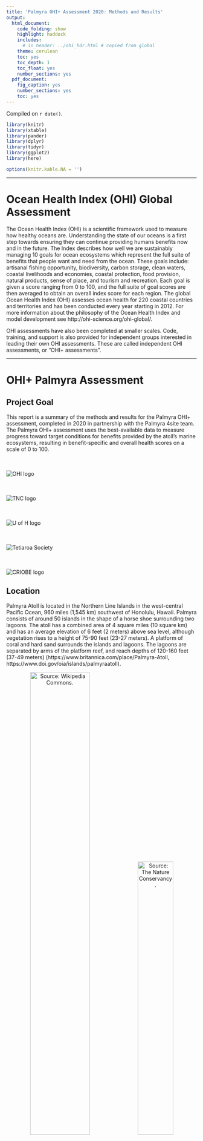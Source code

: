 ```yaml
---
title: 'Palmyra OHI+ Assessment 2020: Methods and Results'
output:
  html_document:
    code_folding: show
    highlight: haddock
    includes:
      # in_header: ../ohi_hdr.html # copied from global
    theme: cerulean
    toc: yes
    toc_depth: 1
    toc_float: yes
    number_sections: yes
  pdf_document:
    fig_caption: yes
    number_sections: yes
    toc: yes
---
```


Compiled on `r date()`.

```r

library(knitr)
library(xtable)
library(pander)
library(dplyr)
library(tidyr)
library(ggplot2)
library(here)

options(knitr.kable.NA = '')

```

***

# Ocean Health Index (OHI) Global Assessment

The Ocean Health Index (OHI) is a scientific framework used to measure how healthy oceans are. Understanding the state of our oceans is a first step towards ensuring they can continue providing humans benefits now and in the future. The Index describes how well we are sustainably managing 10 goals for ocean ecosystems which represent the full suite of benefits that people want and need from the ocean. These goals include: artisanal fishing opportunity, biodiversity, carbon storage, clean waters, coastal livelihoods and economies, coastal protection, food provision, natural products, sense of place, and tourism and recreation. Each goal is given a score ranging from 0 to 100, and the full suite of goal scores are then averaged to obtain an overall index score for each region. The global Ocean Health Index (OHI) assesses ocean health for 220 coastal countries and territories and has been conducted every year starting in 2012. For more information about the philosophy of the Ocean Health Index and model development see http://ohi-science.org/ohi-global/. 

OHI assessments have also been completed at smaller scales. Code, training, and support is also provided for independent groups interested in leading their own OHI assessments. These are called independent OHI assessments, or “OHI+ assessments”.

***

# OHI+ Palmyra Assessment

## Project Goal

This report is a summary of the methods and results for the Palmyra OHI+ assessment, completed in 2020 in partnership with the Palmyra 4site team. The Palmyra OHI+ assessment uses the best-available data to measure progress toward target conditions for benefits provided by the atoll’s marine ecosystems, resulting in benefit-specific and overall health scores on a scale of 0 to 100. 

<div class = "row">
<div class = "col-md-2">
<br><br>![OHI logo](images/ohi-logo.jpg)
</div>

<div class = "col-md-2">
<br><br>![TNC logo](images/tnc-logo.svg)
</div>

<div class = "col-md-4">
<br><br>![U of H logo](images/uhm-logo.png)
</div>

<div class = "col-md-2">
<br><br>![Tetiaroa Society](images/TS-logo.png)
</div>

<div class = "col-md-2">
<br><br>![CRIOBE logo](images/CRIOBE-logo.jpg)
</div>
</div>


## Location

Palmyra Atoll is located in the Northern Line Islands in the west-central Pacific Ocean, 960 miles (1,545 km) southwest of Honolulu, Hawaii. Palmyra consists of around 50 islands in the shape of a horse shoe surrounding two lagoons. The atoll has a combined area of 4 square miles (10 square km) and has an average elevation of 6 feet (2 meters) above sea level, although vegetation rises to a height of 75-90 feet (23-27 meters). A platform of coral and hard sand surrounds the islands and lagoons. The lagoons are separated by arms of the platform reef, and reach depths of 120-160 feet (37-49 meters) (https://www.britannica.com/place/Palmyra-Atoll, https://www.doi.gov/oia/islands/palmyraatoll).

<center>
![Source: [Wikipedia Commons](https://commons.wikimedia.org/wiki/File:Palmyra_Atoll_in_United_States.svg).](images/Palmyra_Atoll_map.png){width=56%} ![Source: [The Nature Conservancy](https://www.nature.org/en-us/get-involved/how-to-help/places-we-protect/palmyra-atoll/).](images/Aerial-Palmyra-Atoll.jpg){width=43%}
</center>

## History

Palmyra Atoll was sighted in 1798 by an American ship, which did not land; but in 1802, the American ship Palmyra made landfall. The atoll was annexed by the Kingdom of Hawaii in 1862 and by Britain in 1889. In 1898 the United States annexed Palmyra as part of the Hawaiian Islands territory (https://www.britannica.com/place/Palmyra-Atoll). 

In the 1940s, the U.S. Navy stationed 6,000 sailors in the atoll. They dredged a seaplane runway which merged the atoll’s two western lagoons into one, and a causeway was built on the remaining reef. The sailors also joined three of the islands into one and built a land plane runway about one mile long, which the U.S. Air Force used until 1961 (https://www.doi.gov/oia/islands/palmyraatoll).

The Nature Conservancy (TNC) purchased Palmyra Atoll in December 2000 from the Fullard-Leo family to protect its unique ecosystem and establish a center for scientific investigation (https://www.nature.org/en-us/about-us/where-we-work/united-states/hawaii/stories-in-hawaii/palmyra-175-years-of-science/). It was declared a U.S. National Wildlife Refuge in January 2001, and includes submerged lands and associated waters out to 12 nautical miles from the atoll (https://www.fws.gov/refuge/Palmyra_Atoll/about.html). Palmyra was designated part of the Pacific Remote Islands Marine National Monument on January 6, 2009, which includes Palmyra Atoll National Wildlife Refuge within its boundaries, and protects it further out to 50 nautical miles (https://www.nature.org/en-us/get-involved/how-to-help/places-we-protect/palmyra-atoll/).


## Natural History

Palmyra’s native vegetation supports one of the largest remaining undisturbed stands of Pisonia beach forest in the Pacific, including native varieties of ferns and shrubs. The atoll’s rich intertidal sand and mudflats provide attractive resting and feeding grounds for migratory seabirds and shorebirds. Sooty terns, red- and white-tailed tropicbirds, several species of boobies, great frigate birds, and white terns are some of the common bird species that nest on Palmyra. The second largest red-footed booby colony in the world is found on the atoll, and more than 200 bristle-thighed curlews, whose worldwide population estimate is only 6,000 individuals, spend their winters on Palmyra. Palmyra’s waters are home to stony corals, giant clams, and over 400 species of fish, and are frequented by Pacific bottle-nosed dolphins, spinner dolphins, and melon headed whales. Threatened green and endangered hawksbill turtles are also found within the lagoon and waters surrounding the atoll. Large populations of the world’s largest land invertebrate, the coconut crab, inhabit Palmyra’s forests along with other crabs (https://www.fws.gov/refuge/Palmyra_Atoll/wildlife_and_habitat/index.html).

Rainforest once dominated the atoll, but copra farming, black rats, and deforestation by the U.S. military during World War II reduced Palmyra’s rainforest to a few patches. Thick groves of introduced coconut palms took its place, which are ill-suited for seabirds. There was a resurgence of native bird and plant life after rats were eradicated from Palmyra in 2011, and a major native rainforest restoration project is now underway. The aim of this project is to flip forest dominance and restore ecological balance to the atoll, which will maximize the seabird-driven nutrient cycle and increase terrestrial and marine ecosystem resilience to climate change impacts (https://www.nature.org/en-us/get-involved/how-to-help/places-we-protect/palmyra-atoll/). 

***

# Maybe a quick summary of the overall results and conclusions.
- paragraph of overall, notable/interesting results
- flower plot
- table: quickly describes goal, score, (data?, reference point? trend?)

***

# Goals: Methods/Result

## Goals Included in Palmyra OHI+ Assessment:

The following goals were included in the Palmyra OHI+ assessment.

### Biodiversity (BD)

People value biodiversity in particular for its existence value. This goal assesses the conservation status of species based on the best available data through two sub-goals: species (SPP) and habitats (HAB). Species were assessed because they are what one typically thinks of in relation to biodiversity. Because only a small proportion of marine species worldwide have been mapped and assessed, we also assessed habitats as part of this goal, and considered them a proxy for condition of the broad suite of species that depend on them. We calculate each of these subgoals separately and weight them equally when calculating the overall goal score.    

#### Habitats (HAB)

The habitat subgoal measures the average condition of habitats present on the island that provide critical habitat for a broad range of species. This subgoal is considered a proxy for the condition of the broad suite of species on Palmyra. The atoll currently supports one of the best remaining coastal strand forests in the world (https://www.islandconservation.org/palmyra-atoll/). Given the importance of this ecosystem, both terrestrial and marine habitats are included in this assessment.   

**Current Status**  

The habitats subgoal includes coral reef habitats and rainforest habitats. A score is found for each habitat and then the average is taken to give an overall status score. 

*Coral Reefs*   

Four zones were used to calculate the coral reef status: back reef, reef crest, fore reef, and lagoon. 
 
The following zones were grouped together to form the three reef zones of interest:  

 - Back Reef: Not grouped with any other zone   
 - Reef Crest: Reef Crest and Fore Reef  
 - Fore Reef: Bank/Shelf and Bank/Shelf Escarpment      
 - Lagoon: Lagoon and Channel  
 
The fore reef is reassigned to part of the reef crest to better reflect the position of those data points on the reef. The Bank/Shelf and Bank/Shelf Escarpment are then grouped together and renamed as the fore reef with an additional designation to differentiate the western fore reef and the eastern fore reef. 
 
The benthic habitat mapping study included estimates of live coral cover across the different zones of the reef. Using the groupings above, the total number of observations in each zone was: 

 - Back Reef:   126  
 - Reef Crest:  12
 - Fore Reef W: 65
 - Fore Reef E: 92
 - Lagoon:      146  

Coral condition is based on the percent of live coral cover in each of the zones. The reference point, or target live coral cover range, for each zone is:   

 - Back Reef:  10-50% live coral cover  
 - Reef Crest: 10-50% live coral cover      
 - Fore Reef:  50-90% live coral cover     
 - Lagoon:     10-50% live coral cover       

The western and eastern fore reef both have the same reference point.   

Coral reef status is calculated as the number of data points falling within or above the reference point coral cover range compared to the overall number of data points in each zone of the reef.   

$status~=~ref_{n}~/~total_{n}$   

Where $ref_{n}$ is the number of data points in each zone falling within or above the reference point coral cover range and $total_{n}$ is the total number of data points in each zone. The area weighted mean is used to find the overall coral reef habitat status.     

*Rainforests*   

The rainforest condition is based on the land area of the rainforest. Invasive coconut palms (*Cocos nucifera*) are limiting the land area that can be occupied by native rainforests. Palmyra has planned coconut palm removal activities, which they hope will increase the land area of native forests. 

The raw data included four vegetation categories native forests, *Scaevola*, non-vegetated areas, and *Cocos nucifera* (coconut palm). The native forest and *Scaevola* categories were grouped together to find the total forest land area. Non-vegetated areas were excluded from the analysis. 

The rainforest habitat status is calculated based on the area of rainforest currently present compared to the area of rainforest that would exist once 95% of the historic area of coconut palm has been removed. The reference point is rainforest and coconut palm area in 2001.  

$status = area_{current}~(km^2)~/~area_{potential}~(km^2)$   

The current rainforest area ($area_{current}$) is based on the Burnett, M.W. *et al.* 2019 study where forest is defined as the total area of the *Scaevola* and native forest categories.    

The potential rainforest area ($area_{potential}$) is based on a 2001 satellite image showing approximately 43% of the islands are dominated by coconut plantations and 48.2% of the islands are dominated by other vegetation communities as discussed in the [USGS Terrestrial Management Plan](https://pubs.usgs.gov/of/2011/1007/pdf/ofr20111007.pdf). The remaining 8.8% is assumed to be non-vegetated and is excluded from this analysis. The potential rainforest area is calculated as the land area added once 95% of the historic palm plantations are removed plus the original 48.2% of land area that was dominated by rainforests.  

$area_{potential}~=~area_{added}~(km^2)~+~area_{original}~(km^2)$   

And where   

$area_{added}~=~0.95~*~(0.43~*~2.46~(km^2))$   
$area_{original}~=~0.482~*~2.46~(km^2)$   

**Trend** 

*Coral Reefs* 

The benthic habitat mapping project used to calculate the current status was the first study of its kind on Palmyra Atoll. As no similar studies have been done previously which estimate historic live coral cover across the different reef zones, an estimate of coral trend was derived from the OHI Global Assessment. The OHI global trend data are calculated as a linear trend in coral condition, on a per country basis across all available data from 1975-2006. More information on the coral trend method can be found in the [OHI Global Methods](https://raw.githack.com/OHI-Science/ohi-global/published/documents/methods/Supplement.html#62_biodiversity) documentation, Section 6.2.1. No coral trend was available for Palmyra in the global assessment, so instead it was estimated by averaging the trend in coral reef habitats for all countries in Micronesia. 

*Rainforests* 

The trend in rainforest condition is calculated as the rate of change in forest area per year from 2005-2019. The trend is the five year average change in rainforest area. The linear trend is calculated based on rainforest area in 2005, 2010, 2016, and 2019.    

**Data** 

*Coral Reefs* 

Data to calculate the current status of coral reefs were gathered from National Centers for Coastal Ocean Science (NCCOS) benthic habitat mapping project for Palmyra Atoll, completed in 2011. The data are available for download [here](https://products.coastalscience.noaa.gov/collections/benthic/e58palmyra/#horizontalTab3).    

Date Downloaded: June 30, 2020

Citation: U.S. Department of Commerce, National Oceanic and Atmospheric Administration, National Center for Coastal Ocean Sciences. (2011). Palmyra Habitat Maps [Data file]. Retrieved from https://products.coastalscience.noaa.gov/collections/benthic/e58palmyra/

*Rainforests* 

Data to calculate the current status of rainforests was gather from a recent publication on coconut palms in Palmyra completed in 2019. Data were downloaded from Table A1, available [here](https://www.tandfonline.com/doi/figure/10.1080/01431161.2019.1594440?scroll=top&needAccess=true). 

Date Downloaded: July 8, 2020

Citation: Burnett, M.W. *et al.* (2019). "Quantifying coconut palm extent on Pacific islands using spectral textural analysis of very high resolution imagery". *International Journal of Remote Sensing* 40(19): 7329-7355   
  [Available here](https://www.tandfonline.com/doi/epub/10.1080/01431161.2019.1594440?needAccess=true). 
  
2001 Reference Point: The 2001 reference point comes from a satellite image of the island that is discussed in the 2011 Terrestrial Forest Management Plan.  

Citation: Hathaway, S.A., McEachern K., & Fisher, R.N. (2011). "Terrestrial Forest Management Plan for Palmyra Atoll". U.S. Geological Survey Open-File Report 2011-1007.  
  [Available here](https://permanent.fdlp.gov/gpo119875/ofr20111007.pdf)  
  
There have been no studies using the same methodology to track the area of forests and coconut palm on the island over time. Therefore, data to calculate the trend in rainforest condition are estimated from three additional studies that included some estimate of percent cover of coconut palms and total land area.    

2005: The 2005 data was obtained from Alex Wegmann at The Nature Conservancy on July 31, 2020. Shapefiles were compiled as part of Alex Wegmann's PhD dissertation.  

2010: The 2010 data is estimated from a study on invasive rats that quantified the percent of land area on each islet occupied by *Cocos nucifera* (Table 1).    

Citation: Lafferty, K.D. et al. (2010). "Stomach nematodes (*Mastophorus muris*) in rats (*Rattus rattus*) are associated with coconut (*Cocos nucifera*) habitat at Palmyra Atoll. *Journal of Parasitology* 96(1): 16-20.   
  [Available here](https://bioone.org/journals/Journal-of-Parasitology/volume-96/issue-1/GE-2180.1/Stomach-Nematodes-Mastophorus-muris-in-Rats-Rattus-rattus-Are-Associated/10.1645/GE-2180.1.full)   
  
2016: The 2016 data is estimated using a U.S. Geological Survey vegetation community mapping project for Palmyra Atoll. Vegetation maps were completed in October 2016 and published in June 2019. Data is available for download [here](https://www.sciencebase.gov/catalog/item/5c66fc5be4b0fe48cb3aca49).   

Date Downloaded: July 2, 2020  

Citation: Struckhoff, M.A., 2019, Woody species crown and vegetation community data, Palmyra Atoll, 2016: U.S. Geological Survey data release, https://doi.org/10.5066/P9GMPVIO.  

#### Species (SPP)

The species subgoal aims to assess the average condition of species in Palmyra. Both marine and terrestrial species are included in this subgoal.  

**Current Status** 

A list of species occurring in Palmyra was created using IUCN range maps and supplemented with fish and bird lists obtained from The Nature Conservancy for a total of 587 species. Species condition was pulled from the IUCN Red List (IUCN 2020). 

The reference point for the species subgoal is 100% of historically occurring species having a status of "Least Concern".   

The species fall within 10 different taxonomic classes. Since there are not an even number of species in each class, the status is first calculated for each class as the proportion of species in the class with a rank of "Least Concern". 

$class_{status}~=~n_{LC}~/~n_{class}$   

Where $n_{LC}$ is the number of species in each class that have a rank of "Least Concern" and $n_{class}$ is the total number of species in each class. The overall status is then the average of the status score for each class.      

**Trend** 

The species trend is calculated using data the IUCN provides for current and past assessments of species, which were used to estimate annual change in IUCN risk status for each species. 

**Data**

The original species list, species condition and historic assessments are based on the IUCN Red List.    

Date Accessed: June 9, 2020   

Citation: IUCN 2020. IUCN Red List of Threatened Species. Version 2020-1 <www.iucnredlist.org>.  

Additional species lists were provided by Alex Wegmann at The Nature Conservancy on July 8, 2020

### Clean Waters (CW)

People value marine waters that are free of pollution and debris for aesthetic and health reasons. Although Palmyra has a limited population, people are sensitive to pollution and debris in areas they access for recreation or other purposes as well as for simply knowing that clean waters exist. Due to limited data availability, this goal includes two sources of pollution - marine debris and soil contamination. The main source of pollution on the island is marine debris from the fishing aggregation devices and the military history of the island has left a legacy of soil contamination. The overall Clean Waters score is the geometric mean of these two layer scores. This goal scores highest when the contamination level is zero. 

*Marine Debris*   

**Current Status**   

Marine debris current status is calculated based on the number of annual grounded fishing aggregation devices (FADs). The reference point for marine debris is to reduce FAD groundings by 50% of the highest annual recorded number of groundings between 2009-2019. The highest annual groundings occurred in 2016, with 12 groundings, so the reference point will be 6 annual FAD groundings. Any year where six or less FAD groundings were recorded will receive a perfect score.

The current status is scaled between 0-1 by subtracting the reference point from the number of groundings and then dividing by the reference point, as given by the following equation:   

$status~=~(fad_{y}~-~fad_{reference})/~fad_{reference}$   

Where $fad_{y}$ is the yearly number of recorded FAD groundings and $fad_{reference}$ is the reference point number of 6 annual FAD groundings.

This gives high scores to years with greater levels of marine debris. This status is used as a pressure layer. The final status layer for the Clean Waters goal is the inverse of this status score, found using 1 - status.   

**Trend**   

The trend in marine debris is calculated as the rate of change in the number of grounded fishing aggregation devices from 2014 - 2020.

**Data**   

Data to calculate the marine debris layer come from a table of Fishing Aggregation Device (FAD) found ashore on Palmyra Atoll. Data were obtained from Alex Wegmann at The Nature Conservancy on July 8, 2020.   

*Soil Contamination*   

**Current Status**   

The current status is based the observed concentration of each element (mg/kg wet weight). A total of 155 sites were sampled in 2008 and an additional 41 sites were sampled in 2010. At each site concentrations were recorded for 13 elements: antimony (Sb), arsenic (As), chromium (Cr), cobalt (Co), copper (Cu), iron (Fe), lead (Pb), manganese (Mn), nickel (Ni), phosphorus (P), sulfur (S), titanium (Ti), and zinc (Zn). However, only 9 elements are included in the analysis. Iron is generally considered non-toxic and titanium, sulfur, and phosphorus were detected but do not have established TEL or Eco-SSL levels, therefore they will excluded from the analysis.  

Two different reference levels will be used to scale the contamination scores from 0-1. A Threshold Effects Level (TEL) will be used to first scale values from 0 - 0.5. Any observed concentration equal to the TEL will receive a score of 0.5. The TEL are the lower end of values below which harmful impacts are not likely to be observed. The upper end of the scores will be based on the Probable Effect Level (PEL), this represents a value above which harmful impacts are likely to be observed. Any observed concentration above the PEL will be assigned a score of 1.  

*TEL*   

TEL reference levels were assigned based on U.S. Environmental Protection Agency for marine sediments and the lowest established ecological soil screening level (Eco-SSL) for any taxonomic group. TEL and Eco-SSL values (mg/km dry weight) for the most frequently detected contaminants on Palmyra are listed in Table 1 of Struckhoff *et al* 2018.  

Replicated from Table 1 of Struckhoff *e al* 2018. NA indicates a toxicity threshold has not been established.     

| Contaminant | Symbol | TEL   | Eco-SSL |
|-------------|--------|-------|---------|
| Antimony    | Sb     | NA    | 78      |
| Arsenic     | As     | 7.24  | 18      |
| Chromium    | Cr     | 52.3  | 26      |
| Colbalt     | Co     | NA    | 13      |
| Copper      | Cu     | 118.7 | 28      |
| Lead        | Pb     | 30.24 | 11      |
| Manganese   | Mn     | NA    | 220     |
| Nickel      | Ni     | 15.9  | 38      |
| Zinc        | Zn     | 124   | 46      |. 

TEL levels are used for marine sediments and the lowest Eco-SSL level is used for soil samples. Where no TEL is established, the lowest Eco-SSL is used in its place. The table reports thresholds in mg/kg of dry weight, however most of the samples collected were made on moist samples. Struckoff *et al* 2018 notes:   

"Soil moisture values between 15 and 25% can reduce measured sample concentrations from 70 to 80% relative to lab-confirmed concentrations (U.S. Environmental Protection Agency, 2015). Given that most measurements were made on moist samples, XRF values reported above TELs or SSLs are conservative estimates of threshold exceedance."  

*PEL*   

For soil samples, the Canadian freshwater contamination PELs (mg/kg dry weight) are used, as these are more conservative than the marine contamination levels. Concensus-based freshwater PEL levels were established in 2000. Concentrations were obtained from Table 3 in MacDonald *et al* 2000.   

| Contaminant | Symbol | PEL   | 
|-------------|--------|-------|
| Arsenic     | As     | 17    |
| Chromium    | Cr     | 90    |
| Copper      | Cu     | 197   |
| Lead        | Pb     | 91.3  |
| Nickel      | Ni     | 36    |
| Zinc        | Zn     | 315   | 

Marine sediment PEL levels (mg/kg of dry weight) are obtained from NOAA guidelines established in 1999. These are called Effect Range Median (ERM) levels, which is the NOAA equivalent of PELs. Concentrations were obtained from Table 1 in the NOAA 1999 guidance. 

| Contaminant | Symbol | PEL   | 
|-------------|--------|-------|
| Arsenic     | As     | 70    |
| Chromium    | Cr     | 370   |
| Copper      | Cu     | 270   |
| Lead        | Pb     | 218   |
| Nickel      | Ni     | 51.6  |
| Zinc        | Zn     | 410   |

No PELs are available for Antimony, Colbalt, and Manganese. For these we will approximate an upper limit that is one order of magntiude higher than the established TEL or Eco-SSL.  

A status is calculated for each site using the geometric mean of the 9 contaminants. An overall status is then found using an area weighted mean of the site status. This gives high scores to years with greater levels of contamination. This status is used as a pressure layer. The final status layer for the Clean Waters goal is the inverse of this status score, found using 1 - status.  

**Trend**   

This the first study on soil contamination done for Palmyra Atoll, although a second study is currently underway. Contamination sources are remnants of military action on the island during World War II. Based on the minimal change in current status from 2008 to 2010, we are assuming that there has been no change in contamination levels. Therefore, a trend of 0 is being used until additional information is obtained.   

**Data**

Data for this layer come from an elemental soil contamination study completed by U.S. Geological Survey at sites on Palmyra Atoll in 2008 and 2010. Data were published in 2017 and can be accessed [here](https://www.sciencebase.gov/catalog/item/5925b2cae4b0b7ff9fb3ca3d).  

Date Downloaded: July 28, 2020   

Citation: Struckhoff, M.A., Papoulias, D.M., Orazio, C.E., Annis, M.L., Shaver, D.K. and Tillitt, D.E., 2017, Geospatial data of elemental contamination at Palmyra Atoll, 2008 and 2010: U.S. Geological Survey data release, https://doi.org/10.5066/F74F1P00  

The reference levels were obtained from the following sources:  

*TELs and Eco-SSLs*   

Citation: Struckhoff, M.A., Orazio, C.E., Tillitt, D.E., Shaver, D.K., and Papoulias, D.M. (2018). Mapping elemental contamination on Palmyra Atoll National Wildlife Refuge. *Marine Pollution Bulletin*, 128: 97-105. https://doi.org/10.1016/j.marpolbul.2017.12.065.  

*PELs and ERMs*   

Citation: MacDonald, D.D., Ingersol, C.G., and Berger, T.A. (2000). Development and Evaluation of Consensus-Based Sediment Quality Guidelines for Freshwater Contamination. *Archives of Environmental Contamination and Toxicology.* 39:20-31. DOI: 10.1007/s002440010075   
    Available [here](https://link.springer.com/content/pdf/10.1007/s002440010075.pdf)   

Citation: National Oceanic and Atmospheric Administration. (1999). Sediment Quality Guidelines developed for the National Status and Trend Program. 

### Habitat Services (HS)

The Habitat Services (HS) goal measures additional services provided by habitats on Palmyra in addition to supporting biodiversity. The Habitat Services goal is made up of two equally weighted sub-goals, Carbon Storage (CS) and Coastal Protection (CP).   

####  Carbon Storage (CS) 

The Carbon Storage sub-goal measures the health of carbon storing habitats. In Palmyra, the only carbon storage habitat is the terrestrial rainforest. We use data on habitat extent in the same manner as Biodiversity: Habitat sub-goal. Since only one habitat is include, there are no carbon storage weights used in the calculation.  

**Current Status**   

The carbon storage goal is based on the percent cover of native tree species on the island. 

The following tree species are included in the mapping project raw data and we have designated if they are native or nonnative. Category designations were assigned based species lists found in Tables 1 and 2 of the U.S. Geological Survey 2011 Terrestrial Forest Management Plan for Palmyra Atoll, found [here](https://permanent.fdlp.gov/gpo119875/ofr20111007.pdf).         

 - *Araucaria*, species unknown: Nonnative      
 - *Artocarpus altilis*: Nonnative   
 - *Barringtonia asiatica*: Native   
 - *Calophyllum inophyllum*: Nonnative   
 - *Casuarina equisetifolia*: Nonnative     
 - *Coccoloba uvifera*: Nonnative   
 - *Cocos nucifera*: Nonnative   
 - *Cordia subcordata*: Native   
 - *Guettarda speciosa*: Native   
 - *Heliotropium foertherianum* also known as *Tournefortia argentea*: Native   
 - *Hernandia nymphaeifolia*: Native (not on the lists but *Hernandia sonora* is native)    
 - *Hibiscus tiliaceus*: Nonnative   
 - *Ipomoea*: Native but excluded because it's a ground vine not a tree     
 - *Nephrolepis*: Nonnative, but excluded because it's a fern not a tree  
 - *Pandanus tectorius* updated from *Pandanus fischerianus*: Native  
 - *Phymatosorus scolopendria*: Native 
 - *Pisonia grandis*: Native   
 - *Premna serratifolia*: Native   
 - *Scaevola taccada*: Native   
 - *Terminalia catappa*: Nonnative   
 
Unknown tree species and standing water were excluded from the analysis.   

The reference point for carbon storage is 95% of the forest area dominated by native tree species.  
 
Current status is calculated as the current percent of forest dominated by native trees over the reference point percentage:  

$status~=~percent~cover~/~reference~point~percent~cover$   

**Trend**   

The carbon storage trend will use the same data as the rainforest condition trend calculated for the Biodiversity Habitats subgoal. 

There is a lack of historic data categorizing forests as native or nonnative to the level of detail used in the carbon storage status calculation. Therefore, the best estimate for trend is based on the trend in the condition and extent of rainforest habitats. If rainforests are healthy and growing in extent, there will be better opportunities for carbon storage. For details on the methodology for calculating rainforest trend refer to the Biodiversity Habitats sub-goal.    

**Data**  

Data for the carbon storage status come from tree cover surveys completed as part of the U.S. Geological Survey vegetation community mapping project for Palmyra Atoll. Vegetation maps were completed in October 2016 and published in June 2019. The data is available for download [here](https://www.sciencebase.gov/catalog/item/5c66fc5be4b0fe48cb3aca49).    

Date Downloaded: July 7, 2020       

Citation: Struckhoff, M.A., 2019, Woody species crown and vegetation community data, Palmyra Atoll, 2016: U.S. Geological Survey data release, https://doi.org/10.5066/P9GMPVIO.  

The carbon storage trend uses the data from the rainforest trend calculated for the habitats sub-goal. For details on the data used for calculating rainforest trend refer to the Biodiversity Habitats sub-goal.  

#### Coastal Protection (CP)

The Coastal Protection sub-goal measures the health of habitats that contribute to coastal protection from storm surge, flooding and sea level rise. In Palmyra, the only coastal protection habitat are coral reefs. We use data on habitat extent in the same manner as Biodiversity Habitat sub-goal. 

**Current Status**   

The coastal protection current status is found using the condition and extent of coral reef habitats. Coral condition is the current condition of coral reef habitats relative to the reference point. This is the same as the coral status calculated in the Biodiversity Habitats sub-goal. For more information about how the condition of coral reef status is calculated, refer to the methodology for the Biodiversity Habitats sub-goal. The extent of coral reefs is calculated as the total reef area. 

The coastal protection status is calculated as the relative health of the habitats that provide coastal protection weighted by their area and protectiveness rank.The status is found by the following equation:  

$status~=~(C_{condition}~x~A~x~w)~/~(A~x~w)$   

Where $C_{condition}$ is the condition of coral habitats as defined above, $A$ is the area of coral reef habitat, and $w$ is the protectiveness rank for coral reefs. Coral reefs are the only habitat included in the coastal protection goal for Palmyra so there is no protectiveness rank and the area cancels out. Therefore, the current status for coastal protection is equivalent to the coral reef condition calculated in the Biodiversity Habitats sub-goal.   

**Trend**   

The coastal protection trend will use the same data as the coral condition trend calculated for the Biodiversity Habitats sub-goal. 

Coral condition is lacking historic data for all areas of the reef used to estimate current status (fore reef, reef crest, back reef, and lagoon). Therefore, the trend of coral condition will be estimated using the OHI global data. The OHI global trend data is calculated as a linear trend in coral condition, calculated on a per country basis across all available data from 1975-2006. More information on the coral trend method can be found in the [OHI Global Methods](https://raw.githack.com/OHI-Science/ohi-global/published/documents/methods/Supplement.html#62_biodiversity) documentation, Section 6.2.1. No coral trend was available for Palmyra in the global assessment, so instead it was estimated by averaging the trend in coral reef habitats for all countries in Micronesia.   

**Data**   

Coral reef extent and condition data are the same data used in the coral habitat status layer. Coral reef data were gathered from National Centers for Coastal Ocean Science (NCCOS) benthic habitat mapping project for Palmyra Atoll, completed in 2011. The data is available for download [here](https://products.coastalscience.noaa.gov/collections/benthic/e58palmyra/#horizontalTab3).    

Date Downloaded: June 30, 2020

Citation: U.S. Department of Commerce, National Oceanic and Atmospheric Administration, National Center for Coastal Ocean Sciences. (2011). Palmyra Habitat Maps [Data file]. Retrieved from https://products.coastalscience.noaa.gov/collections/benthic/e58palmyra/   

### Research (RS)

This goal attempts to capture the aspects of the marine and terrestrial environment that support scientific research on Palmyra Atoll. Healthy ecosystems on the island support research and advance scientific understanding. The research goal is based on three equally weighted layers: employment, research funding, and scientific publications.   

*Employment*   

**Current Status**   

The employment layer is calculated based on the number of full time equivalent (FTE) positions in conservation science supported by The Nature Conservancy. The reference point for employment is 5 FTE positions. Status scores are re-scaled to 0-1 by dividing the number of FTE positions by the reference point. 

$status = FTE_{y}~/~ref$  

Where $FTE_{y}$ is the number of full-time equivalent positions in year (y) and $ref$ is the reference point.   

**Trend**   

The trend in employment is calculated as the rate of change in the number of full-time equivalent positions from 2014 - 2020.    

**Data**   

Data for this layer were gathered through verbal communication with Alex Wegmann at The Nature Conservancy on July 8, 2020.       

*Research Funding*   

**Current Status**   

**Trend**   

**Data**


*Scientific Publications*   

**Current Status**   

The publications layer is calculated based on the number of scientific studies published about resources on Palmyra each year. The reference point is 10 annual publications. Status scores are re-scaled at 0-1 by dividing the number of scientific publications by the reference point.  

$status = publications_{y}~/~ref$  

Where $publications_{y}$ is the number of scientific publications in year (y) and $ref$ is the reference point.  

**Trend**   

The trend in scientific publications is calculated as the rate of change in the number of scientific papers published annually from 2014 - 2020.  

**Data**

Data for this layer comes from a scientific library containing all scientific publications relating to natural resources on Palmyra Atoll. This scientific library was obtained from Alex Wegmann at The Nature Conservancy on June 17, 2020.   

### Resource Access Opportunity (RAO)

This goal is intended to measure access to recreational fishing opportunities on Palmyra Atoll. Access to recreational fishing is mandated within the National Wildlife Refuge by U.S. Fish and Wildlife Service. 

Data for calculating the current status and trend of access to recreational fishing opportunities were not available at the time of this assessment. Therefore, a placeholder with a current status of NA and a trend of 0 was used.   

### Sense of Place (SP)

This goal attempts to capture the aspects of the coastal and marine system that people value as part of their cultural identity. This definition includes people living near the ocean and those who live far from it but still derive a sense of identity or value from knowing particular places or species exist. While there are only a small handful of residents on Palmyra, the island's pristine ecosystems are valued by scientists, researchers, and conservationists among others. This goal is calculated using two equally weighted sub-goals: iconic species (ICO) and lasting special places (LSP).   

#### Iconic Species (ICO)

Iconic species are those that are relevant to local cultural identity through their relationship to one or more of the following: 1) traditional activities such as fishing, hunting or commerce; 2) local ethnic or religious practices; 3) existence value; and 4) locally-recognized aesthetic value (e.g., touristic attractions/common subjects for art such as whales). Ultimately, almost any species can be iconic to someone, and so the intent with this goal was to focus on those species widely seen as iconic from a cultural or existence value (rather than a livelihoods or extractive reason). 

A primary iconic species for Palmyra was gathered based on species listed on the U.S. Fish an Wildlife Service webpage for the Palmyra Atoll National Wildlife Refuge. This list was supplemented with species identified as globally iconic (WWF Flagship species and Priority species) or regionally iconic (based upon WWF regional/local priority species and nation-specific lists) from the OHI Global Assessment. A total of 23 species were included in the iconic species list.      

**Current Status**

A category score is assigned to each species based on its IUCN status as follows:  
    * 'LC' = 1.0, 'NT' = 0.8, 'VU' = 0.6, 'EN' = 0.4, 'CR' = 0.2, 'EX' = 0.0   

The reference point is 100% of species have a status of "Least Concern". The status is found by averaging the IUCN category score for each of the species on the iconic species list.   

**Trend**

The iconic species trend is calculated as a linear change in iconic species status from 2014 - 2020.       

**Data**

A list of iconic species was created based on species listed on the U.S. Fish an Wildlife Service webpage for the Palmyra Atoll National Wildlife Refuge. 

Data Accessed: June 4, 2020   

Citation: U.S. Fish and Wildlife Service. (2016, January 14). Wildlife and Habitat. Retrieved from <https://www.fws.gov/refuge/Palmyra_Atoll/wildlife_and_habitat/index.html> 

Additional iconic species and species status were derived from the IUCN Red List.    

Date Accessed: June 9, 2020   

Citation: IUCN 2020. IUCN Red List of Threatened Species. Version 2020-1 <www.iucnredlist.org>.  
 
#### Lasting Special Places (LSP)

The lasting special places sub-goal focuses on geographic locations that hold particular value for aesthetic, spiritual, cultural, recreational or existence reasons (TRC 2004). For this sub-goal, we assume areas that are protected indicate special places (i.e., the effort to protect them suggests they are important places). Clearly this is an imperfect assumption but in many cases it will be true. For Palmyra we are looking at both offshore protected areas, within 3 nautical miles of the shoreline, and inland protected areas. The entire island is considered when considering the percent of inland protected area.   

**Current Status** 

The current status is calculated by averaging the score for protected areas offshore and inland. The reference point is 99% of all offshore and inland areas protected. The status for offshore and inland protected areas is found by comparing the percent of the area protected to the reference point. 

$status_{offshore}~=~pct_{offshore}~/~pct~ref_{offshore}$   

$status_{inland}~=~pct_{inland}~/~pct~ref_{inland}$    

Where $pct_{offshore}$, $pct_{inland}$ is the percent of offshore and inland areas, respectively, that are protected and $pct~ref_{offshore}$, $pct~ref_{inland}$ are the reference point percentages of protected areas offshore and inland, respectively.  

Finally, the status of offshore and inland areas are averaged to find the overall status.  

**Trend**

The trend for lasting special places is calculated as the linear change in percent protected areas from 2014 - 2020.    

**Data**

Data were obtained verbally from Alex Wegmann at The Nature Conservancy on June 29, 2020. 

### Tourism and Recreation (TR)

This goal is intended to measure access to tourism and recreation on Palmyra Atoll. Although the atoll is protected, a limited number of private tourists visit the island each year via boat. 

Data for calculating the current status and trend of tourism and recreation were not available at the time of this assessment. Therefore, a placeholder with a current status of NA and a trend of 0 was used. 

## Goals Not Included in Palmyra OHI+ Assessment:

The following goals that are typically included in the OHI global assessment were not included in the Palmyra OHI+ assessment:

### Food Provision (FP)

One of the most fundamental services the ocean provides people is the provision of seafood. The Food Provision goal measures the amount of seafood sustainably harvested within an EEZ or region through any means for use primarily in human consumption and thus includes wild-caught commercial fisheries, mariculture, artisanal-scale and recreational fisheries. 

Palmyra Atoll supports approximatley 5 full-time employees and a number of visiting researchers and scientists. While sustenance fishing is permitted, it is not a primary source of food for residents on the island and the number of fishing days permitted is minimal. Therefore, this goal was not included in this OHI+ assessment.  

### Artisanal Fishing Opportunity (AO)

Artisanal fishing, often also called small-scale fishing, provides a critical source of food, nutrition, poverty alleviation and livelihood opportunities for many people around the world, in particular in developing nations (Allison & Ellis 2001). Artisanal fishing refers to fisheries involving households, cooperatives or small firms (as opposed to large, commercial companies) that use relatively small amounts of capital and energy and small fishing vessels (if any), make relatively short fishing trips, and use fish mainly for local consumption or trade. 

This type of fishing activity does not occur on Palmyra Atoll and therefore is not included in the OHI+ assessment. The ability to access sustenance fishing is considered in the Resource Access Opportunities goal.  

### Natural Products (NP)

In many countries the harvest of non-food natural products is important for local economies and can also be traded internationally. The sustainable harvest of these products is therefore an important component of a healthy ocean. This goal assesses the ability of countries to maximize the sustainable harvest of living marine resources, such as corals, shells, seaweeds, and fish for the aquarium trade. 

This type of harvesting of natural products for sale or trade does not occur on Palmyra Atoll and therefore is not included in this OHI+ assessment.   

### Livelihoods & Economies (LE)

The jobs and revenue produced from marine-related industries are clearly of huge value to many people, even those who do not directly participate in the industries but value community identity, tax revenue, and indirect economic and social impacts of a stable coastal economy. This goal measures both livelihood quantity and job quality.   


The typical marine-related jobs, which are included in the livelihoods and economies goal are not relevant to the economy on Palmyra Atoll. The conservation science jobs supported by the island and funds raised to support conservation science are included as part of the Research goal.   

## Results

## Weaknesses

***

# Future
- Table describing datasets that would be ideal to collect for future iterations of the OHI assessment.
